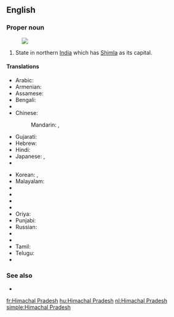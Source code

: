 ==English==
{{wikipedia}}

===Proper noun===
{{en-proper noun|head=[[Himachal]] [[Pradesh]]}}
[[Image:Himachal Pradesh in India (disputed hatched).svg|thumb|]]
# State in northern [[India]] which has [[Shimla]] as its capital.

====Translations====
{{trans-top|Himachal Pradesh}}
* Arabic: {{t-|ar|هيماجل برديش|m|tr=himaajal bradiish}}
* Armenian: {{t-|hy|Հիմաչալ Պրադեշ|tr=Himačal Pradeš}}
* Assamese: {{t|as|হিমাচল প্ৰদেশ|sc=Beng}}
* Bengali: {{t-|bn|হিমাচল প্রদেশ|sc=Beng}}
* {{trreq|Chhattisgarhi}}
* Chinese:
*: Mandarin: {{t|cmn|喜馬偕爾邦|sc=Hani}},  {{t|cmn|喜马偕尔邦|tr=Xǐmǎxié'ěr-bāng|sc=Hani}}
* Gujarati: {{t|gu|હિમાચલ પ્રદેશ|sc=Gujr}}
* Hebrew: {{t-|he|הימאצ'אל פראדש}}
* Hindi: {{t+|hi|हिमाचल प्रदेश|tr=himācal pradēś}}
* Japanese: {{t-|ja|ヒマーチャル・プラデーシュ州|tr=Himācharu-Puradēshu-shū}},  {{t-|ja|ヒマーチャル・プラデーシュ|tr=Himācharu-Puradēshu}}
* {{trreq|Kannada}}
{{trans-mid}}
* Korean: {{t-|ko|히마찰프라데시 주|tr=Himachalpeuladesi ju|sc=Hang}},  {{t-|ko|히마찰프라데시|tr=Himachalpeuladesi|sc=Hang}}
* Malayalam: {{t|ml|ഹിമാചൽ പ്രദേശ്‌|sc=Mlym}}
* {{trreq|Marathi}}
* {{trreq|Mizo}}
* {{trreq|Nepali}}
* {{trreq|Newari}}
* Oriya: {{t|or|ହିମାଚଳ ପ୍ରଦେଶ|sc=Orya}}
* Punjabi: {{t-|pa|ਹਿਮਾਚਲ ਪ੍ਰਦੇਸ਼|sc=Guru}}
* Russian: {{t-|ru|Химачал-Прадеш|m|tr=Ximačál-Pradéš}}
* {{trreq|Santali}}
* {{trreq|Sikkimese}}
* Tamil: {{t-|ta|இமாசலப் பிரதேசம்|sc=Taml}}
* Telugu: {{t+|te|హిమాచల్ ప్రదేశ్}}
* {{trreq|Thai}}
{{trans-bottom}}

===See also===
* {{list|en|states of India}}


[[fr:Himachal Pradesh]]
[[hu:Himachal Pradesh]]
[[nl:Himachal Pradesh]]
[[simple:Himachal Pradesh]]
